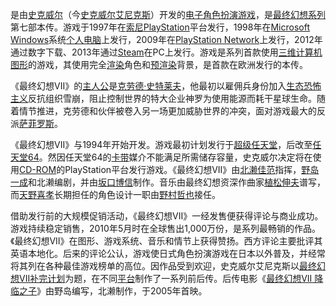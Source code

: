 {{vgname|[[最终幻想VII|最终幻想VII]]|ja=ファイナルファンタジーVII|en=Final Fantasy VII}}是由[[史克威尔|史克威尔]]（今[[史克威尔艾尼克斯|史克威尔艾尼克斯]]）开发的[[电子角色扮演游戏|电子角色扮演游戏]]，是[[最终幻想系列|最终幻想系列]]第七部本传。游戏于1997年在[[索尼|索尼]][[PlayStation|PlayStation]]平台发行，1998年在[[Microsoft_Windows|Microsoft Windows]]系统[[个人电脑|个人电脑]]上发行，2009年在[[PlayStation_Network|PlayStation Network]]上发行，2012年通过数字下载、2013年通过[[Steam|Steam]]在PC上发行。游戏是系列首款使用[[三维计算机图形|三维计算机图形]]的游戏，其使用完全[[渲染|渲染]]角色和[[预渲染|预渲染]]背景，是首款在欧洲发行的本传。

《最终幻想VII》的[[主人公|主人公]]是[[克劳德·史特莱夫|克劳德·史特莱夫]]，他最初以雇佣兵身份加入[[生态恐怖主义|生态恐怖主义]]反抗组织雪崩，阻止控制世界的特大企业神罗为使用能源而耗干星球生命。随着情节推进，克劳德和伙伴被卷入另一场更加威胁世界的冲突，面对游戏最大的反派[[萨菲罗斯|萨菲罗斯]]。

《最终幻想VII》与1994年开始开发。游戏最初计划发行于[[超级任天堂|超级任天堂]]，后改至[[任天堂64|任天堂64]]。然因任天堂64的[[ROM卡带|卡带]]媒介不能满足所需储存容量，史克威尔决定将在使用[[CD-ROM|CD-ROM]]的PlayStation平台发行游戏。《最终幻想VII》由[[北濑佳范|北濑佳范]]指挥，[[野岛一成|野岛一成]]和北濑编剧，并由[[坂口博信|坂口博信]]制作。音乐由最终幻想资深作曲家[[植松伸夫|植松伸夫]]谱写，而[[天野喜孝|天野喜孝]]长期担任的角色设计一职由[[野村哲也|野村哲也]]接任。

借助发行前的大规模促销活动，《最终幻想VII》一经发售便获得评论与商业成功。游戏持续稳定销售，2010年5月时在全球售出1,000万份，是系列最畅销的作品。《最终幻想VII》在图形、游戏系统、音乐和情节上获得赞扬。西方评论主要批评其英语本地化。后来的评论公认，游戏使日式角色扮演游戏在日本以外普及，并经常将其列在各种最佳游戏榜单的高位。因作品受到欢迎，史克威尔艾尼克斯以[[最终幻想VII补完计划|最终幻想VII补完计划]]为题，在不同[[電子遊戲機|平台]]制作了一系列前后传。后传电影《[[最终幻想VII_降临之子|最终幻想VII 降临之子]]》由野岛编写，北濑制作，于2005年首映。